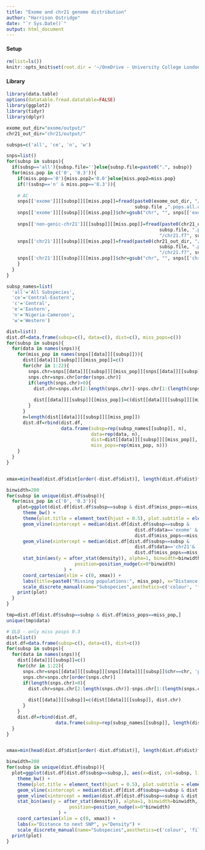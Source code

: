 ```yaml
---
title: "Exome and chr21 genome distribution"
author: "Harrison Ostridge"
date: "`r Sys.Date()`"
output: html_document
---
```



#### Setup

```r
rm(list=ls())
knitr::opts_knit$set(root.dir = '~/OneDrive - University College London/Projects/Ostridge_PanAf/allele_frequencies/') 
```

#### Library
```r
library(data.table)
options(datatable.fread.datatable=FALSE)
library(ggplot2)
library(tidyr)
library(dplyr)

exome_out_dir="exome/output/"
chr21_out_dir="chr21/output/"

subsps=c('all', 'ce', 'n', 'w')
```

```r
snps=list()
for(subsp in subsps){
  if(subsp=='all'){subsp.file=''}else{subsp.file=paste0(".", subsp)}
  for(miss.pop in c('0', '0.3')){
    if(miss.pop=='0'){miss.pop2='0.0'}else{miss.pop2=miss.pop}
    if(!(subsp=='n' & miss.pop=='0.3')){
  
    # AC 
    snps[['exome']][[subsp]][[miss.pop]]=fread(paste0(exome_out_dir, "/f5", subsp.file ,".pops_minInd.6or50pct_missing.pops.", miss.pop,"/f5", 
                                               subsp.file ,".pops.all.chrs_missing.pops.", miss.pop,"_pop.allele.counts_minMAC2"), header=T, select=c('chr', 'pos'))
    snps[['exome']][[subsp]][[miss.pop]]$chr=gsub("chr", "", snps[['exome']][[subsp]][[miss.pop]]$chr)
    
    snps[['non-genic-chr21']][[subsp]][[miss.pop]]=fread(paste0(chr21_out_dir, "/chr21.f7", 
                                                        subsp.file, ".pops_minInd.6or50pct_missing.pops.",miss.pop,
                                                        "/chr21.f7", subsp.file, ".pops_chr21_missing.pops.",miss.pop2,"_pop.allele.counts_minMAC2.non-genic_1000bp.flanks"), header=T, select=c('chr', 'pos'))
    snps[['chr21']][[subsp]][[miss.pop]]=fread(paste0(chr21_out_dir, "/chr21.f7", 
                                                        subsp.file, ".pops_minInd.6or50pct_missing.pops.",miss.pop,
                                                        "/chr21.f7", subsp.file, ".pops_chr21_missing.pops.",miss.pop2,"_pop.allele.counts_minMAC2"), header=T, select=c('chr', 'pos'))
    snps[['chr21']][[subsp]][[miss.pop]]$chr=gsub("chr", "", snps[['chr21']][[subsp]][[miss.pop]]$chr)
    }
  }
}

subsp_names=list(
  'all'='All Subspecies',
  'ce'='Central-Eastern',
  'c'='Central',
  'e'='Eastern',
  'n'='Nigeria-Cameroon',
  'w'='Western')
```


```r
dist=list()
dist.df=data.frame(subsp=c(), data=c(), dist=c(), miss_pops=c())
for(subsp in subsps){
  for(data in names(snps)){
    for(miss_pop in names(snps[[data]][[subsp]])){
      dist[[data]][[subsp]][[miss_pop]]=c()
      for(chr in 1:22){
        snps.chr=snps[[data]][[subsp]][[miss_pop]][snps[[data]][[subsp]][[miss_pop]]$chr==chr, 'pos']
        snps.chr=snps.chr[order(snps.chr)]
        if(length(snps.chr)>0){
          dist.chr=snps.chr[2:length(snps.chr)]-snps.chr[1:(length(snps.chr)-1)]
          
          dist[[data]][[subsp]][[miss_pop]]=c(dist[[data]][[subsp]][[miss_pop]], dist.chr)
        }
      }
      n=length(dist[[data]][[subsp]][[miss_pop]])
      dist.df=rbind(dist.df,
                    data.frame(subsp=rep(subsp_names[[subsp]], n), 
                               data=rep(data, n), 
                               dist=dist[[data]][[subsp]][[miss_pop]], 
                               miss_pops=rep(miss_pop, n)))
    }
  }
}


xmax=min(head(dist.df$dist[order(-dist.df$dist)], length(dist.df$dist)*0.10))

binwidth=200
for(subsp in unique(dist.df$subsp)){
  for(miss_pop in c('0', '0.3')){
    plot=ggplot(dist.df[dist.df$subsp==subsp & dist.df$miss_pops==miss_pop,], aes(x=dist, col=subsp, linetype=data))+
      theme_bw() +
      theme(plot.title = element_text(hjust = 0.5), plot.subtitle = element_text(hjust = 0.5)) +
      geom_vline(xintercept = median(dist.df[dist.df$subsp==subsp & 
                                               dist.df$data=='exome' & 
                                               dist.df$miss_pops==miss_pop, 'dist']), linetype = "dashed", col='grey50')+
      geom_vline(xintercept = median(dist.df[dist.df$subsp==subsp & 
                                               dist.df$data=='chr21'& 
                                               dist.df$miss_pops==miss_pop, 'dist']), linetype = "solid", col='grey50')+
      stat_bin(aes(y = after_stat(density)), alpha=1, binwidth=binwidth, geom="step",
                         position=position_nudge(x=0*binwidth)
                     ) +
      coord_cartesian(xlim = c(0, xmax)) +
      labs(title=paste0("Missing populations:", miss_pop), x="Distance to next SNP", y="Density") +
      scale_discrete_manual(name="Subspecies",aesthetics=c('colour', 'fill'), values = c("All Subspecies"='black', "Central-Eastern"='brown4', "Nigeria-Cameroon"='red', "Western"='blue')) 
    print(plot)
  }
}

tmp=dist.df[dist.df$subsp==subsp & dist.df$miss_pops==miss_pop,]
unique(tmp$data)
```

```r
# OLD - only miss posps 0.3
dist=list()
dist.df=data.frame(subsp=c(), data=c(), dist=c())
for(subsp in subsps){
  for(data in names(snps)){
    dist[[data]][[subsp]]=c()
    for(chr in 1:22){
      snps.chr=snps[[data]][[subsp]][snps[[data]][[subsp]]$chr==chr, 'pos']
      snps.chr=snps.chr[order(snps.chr)]
      if(length(snps.chr)>0){
        dist.chr=snps.chr[2:length(snps.chr)]-snps.chr[1:(length(snps.chr)-1)]
        
        dist[[data]][[subsp]]=c(dist[[data]][[subsp]], dist.chr)
      }
    }
    dist.df=rbind(dist.df,
                  data.frame(subsp=rep(subsp_names[[subsp]], length(dist[[data]][[subsp]])), data=rep(data, length(dist[[data]][[subsp]])), dist=dist[[data]][[subsp]]))
  }
}


xmax=min(head(dist.df$dist[order(-dist.df$dist)], length(dist.df$dist)*0.10))

binwidth=200
for(subsp in unique(dist.df$subsp)){
  plot=ggplot(dist.df[dist.df$subsp==subsp,], aes(x=dist, col=subsp, linetype=data))+
    theme_bw() +
    theme(plot.title = element_text(hjust = 0.5), plot.subtitle = element_text(hjust = 0.5)) +
    geom_vline(xintercept = median(dist.df[dist.df$subsp==subsp & dist.df$data=='exome', 'dist']), linetype = "dashed", col='grey50')+
    geom_vline(xintercept = median(dist.df[dist.df$subsp==subsp & dist.df$data=='chr21', 'dist']), linetype = "solid", col='grey50')+
    stat_bin(aes(y = after_stat(density)), alpha=1, binwidth=binwidth, geom="step",
                       position=position_nudge(x=0*binwidth)
                   ) +
    coord_cartesian(xlim = c(0, xmax)) +
    labs(x="Distance to next SNP", y="Density") +
    scale_discrete_manual(name="Subspecies",aesthetics=c('colour', 'fill'), values = c("All Subspecies"='black', "Central-Eastern"='brown4', "Nigeria-Cameroon"='red', "Western"='blue')) 
  print(plot)
}
```

